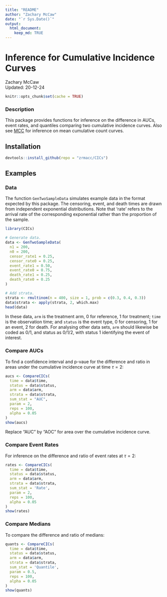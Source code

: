 ```yaml
---
title: "README"
author: "Zachary McCaw"
date: "`r Sys.Date()`"
output: 
  html_document: 
    keep_md: TRUE
--- 
```


# Inference for Cumulative Incidence Curves

Zachary McCaw <br>
Updated: 20-12-24

```r
knitr::opts_chunk$set(cache = TRUE)
```

### Description

This package provides functions for inference on the difference in AUCs, event rates, and quantiles comparing two cumulative incidence curves. Also see [MCC](https://github.com/zrmacc/MCC) for inference on mean cumulative count curves. 

## Installation

```R
devtools::install_github(repo = "zrmacc/CICs")
```

## Examples

### Data

The function `GenTwoSampleData` simulates example data in the format expected by this package. The censoring, event, and death times are drawn from independent exponential distributions. Note that 'rate' refers to the arrival rate of the corresponding exponential rather than the proportion of the sample. 

```R
library(CICs)

# Generate data.
data <- GenTwoSampleData(
  n1 = 200,
  n0 = 200,
  censor_rate1 = 0.25,
  censor_rate0 = 0.25,
  event_rate1 = 0.50,
  event_rate0 = 0.75,
  death_rate1 = 0.25,
  death_rate0 = 0.25
)

# Add strata.
strata <- rmultinom(n = 400, size = 1, prob = c(0.3, 0.4, 0.3))
data$strata <- apply(strata, 2, which.max)
head(data)
```

In these data, `arm` is the treatment arm, 0 for reference, 1 for treatment; `time` is the observation time; and `status` is the event type, 0 for censoring, 1 for an event, 2 for death. For analysing other data sets, `arm` should likewise be coded as 0/1, and status as 0/1/2, with status 1 identifying the event of interest.

### Compare AUCs

To find a confidence interval and p-vaue for the difference and ratio in areas under the cumulative incidence curve at time $\tau = 2$:
```R
aucs <- CompareCICs(
  time = data$time,
  status = data$status,
  arm = data$arm,
  strata = data$strata,
  sum_stat = "AUC",
  param = 2,
  reps = 100,
  alpha = 0.05
)
show(aucs)
```

Replace "AUC" by "AOC" for area over the cumulative incidence curve.

### Compare Event Rates

For inference on the difference and ratio of event rates at $\tau = 2$:
```R
rates <- CompareCICs(
  time = data$time,
  status = data$status,
  arm = data$arm,
  strata = data$strata,
  sum_stat = 'Rate',
  param = 2,
  reps = 100,
  alpha = 0.05
)
show(rates)
```

### Compare Medians

To compare the difference and ratio of medians:
```R
quants <- CompareCICs(
  time = data$time,
  status = data$status,
  arm = data$arm,
  strata = data$strata,
  sum_stat = 'Quantile',
  param = 0.5,
  reps = 100,
  alpha = 0.05
)
show(quants)
```